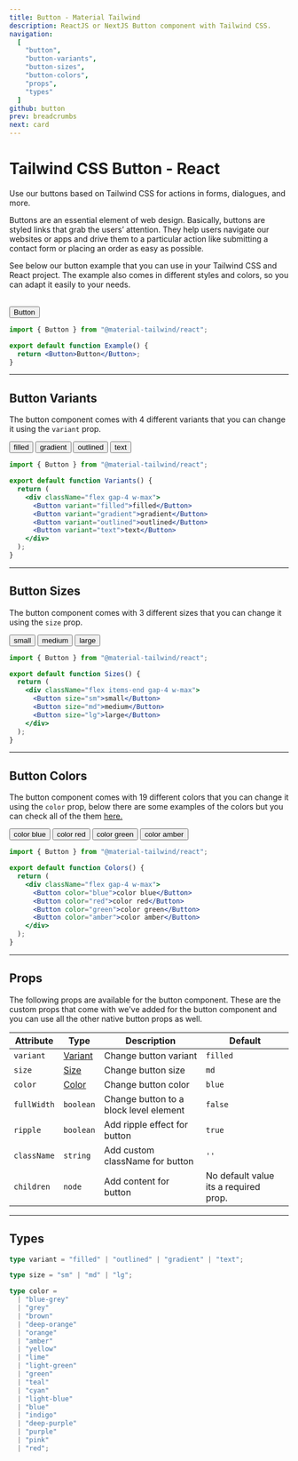 ```yaml
---
title: Button - Material Tailwind
description: ReactJS or NextJS Button component with Tailwind CSS.
navigation:
  [
    "button",
    "button-variants",
    "button-sizes",
    "button-colors",
    "props",
    "types"
  ]
github: button
prev: breadcrumbs
next: card
---
```


# Tailwind CSS Button - React

Use our buttons based on Tailwind CSS for actions in forms, dialogues, and more.

Buttons are an essential element of web design. Basically, buttons are styled links that grab the users’ attention. They help users navigate our websites or apps and drive them to a particular action like submitting a contact form or placing an order as easy as possible.

See below our button example that you can use in your Tailwind CSS and React project. The example also comes in different styles and colors, so you can adapt it easily to your needs.

<br />

<ComponentCard id="button">
  <Button>Button</Button>
</ComponentCard>

```jsx showLineNumbers {1, 4}
import { Button } from "@material-tailwind/react";

export default function Example() {
  return <Button>Button</Button>;
}
```

---

## Button Variants

The button component comes with 4 different variants that you can change it using the <Code>variant</Code> prop.

<ComponentCard id="button-variants">
  <div className="flex gap-4 w-max">
    <Button>filled</Button>
    <Button variant="gradient">gradient</Button>
    <Button variant="outlined">outlined</Button>
    <Button variant="text">text</Button>
  </div>
</ComponentCard>

```jsx showLineNumbers {6-9}
import { Button } from "@material-tailwind/react";

export default function Variants() {
  return (
    <div className="flex gap-4 w-max">
      <Button variant="filled">filled</Button>
      <Button variant="gradient">gradient</Button>
      <Button variant="outlined">outlined</Button>
      <Button variant="text">text</Button>
    </div>
  );
}
```

---

## Button Sizes

The button component comes with 3 different sizes that you can change it using the <Code>size</Code> prop.

<ComponentCard id="button-sizes">
  <div className="flex items-end gap-4 w-max">
    <Button size="sm">small</Button>
    <Button>medium</Button>
    <Button size="lg">large</Button>
  </div>
</ComponentCard>

```jsx showLineNumbers {6-8}
import { Button } from "@material-tailwind/react";

export default function Sizes() {
  return (
    <div className="flex items-end gap-4 w-max">
      <Button size="sm">small</Button>
      <Button size="md">medium</Button>
      <Button size="lg">large</Button>
    </div>
  );
}
```

---

## Button Colors

The button component comes with 19 different colors that you can change it using the <Code>color</Code> prop, below there are some examples of the colors but you can check all of the them [here.](#props)

<ComponentCard id="button-colors">
  <div className="flex gap-4 w-max">
    <Button color="blue">color blue</Button>
    <Button color="red">color red</Button>
    <Button color="green">color green</Button>
    <Button color="amber">color amber</Button>
  </div>
</ComponentCard>

```jsx showLineNumbers {6-9}
import { Button } from "@material-tailwind/react";

export default function Colors() {
  return (
    <div className="flex gap-4 w-max">
      <Button color="blue">color blue</Button>
      <Button color="red">color red</Button>
      <Button color="green">color green</Button>
      <Button color="amber">color amber</Button>
    </div>
  );
}
```

---

## Props

<span id="props" className="scroll-mt-48" />
The following props are available for the button component. These are the custom
props that come with we've added for the button component and you can use all the
other native button props as well.

| Attribute   | Type                       | Description                            | Default                               |
| ----------- | -------------------------- | -------------------------------------- | ------------------------------------- |
| `variant`   | [Variant](#types)          | Change button variant                  | <Code small>filled</Code>             |
| `size`      | [Size](#types)             | Change button size                     | <Code small>md</Code>                 |
| `color`     | [Color](#types)            | Change button color                    | <Code small>blue</Code>               |
| `fullWidth` | <Code small>boolean</Code> | Change button to a block level element | <Code small>false</Code>              |
| `ripple`    | <Code small>boolean</Code> | Add ripple effect for button           | <Code small>true</Code>               |
| `className` | <Code small>string</Code>  | Add custom className for button        | `''`                                  |
| `children`  | <Code small>node</Code>    | Add content for button                 | No default value its a required prop. |

---

## Types

<span id="types" className="scroll-mt-48" />

```ts
type variant = "filled" | "outlined" | "gradient" | "text";
```

```ts
type size = "sm" | "md" | "lg";
```

```ts
type color =
  | "blue-grey"
  | "grey"
  | "brown"
  | "deep-orange"
  | "orange"
  | "amber"
  | "yellow"
  | "lime"
  | "light-green"
  | "green"
  | "teal"
  | "cyan"
  | "light-blue"
  | "blue"
  | "indigo"
  | "deep-purple"
  | "purple"
  | "pink"
  | "red";
```
